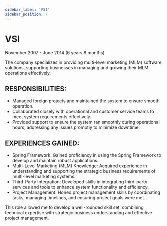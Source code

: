 ```yaml
---
sidebar_label: 'VSI'
sidebar_position: 7
---
```

# VSI

November 2007 - June 2014 (6 years 8 months)

The company specializes in providing multi-level marketing (MLM) software solutions, supporting businesses in managing and growing their MLM operations effectively.

## RESPONSIBILITIES:

* Managed foreign projects and maintained the system to ensure smooth operation.
* Collaborated closely with operational and customer service teams to meet system requirements effectively.
* Provided support to ensure the system ran smoothly during operational hours, addressing any issues promptly to minimize downtime.

## EXPERIENCES GAINED:

* Spring Framework: Gained proficiency in using the Spring Framework to develop and maintain robust applications.
* Multi-Level Marketing (MLM) Knowledge: Acquired experience in understanding and supporting the strategic business requirements of multi-level marketing systems.
* Third-Party Integration: Developed skills in integrating third-party services and tools to enhance system functionality and efficiency.
* Project Management: Honed project management skills by coordinating tasks, managing timelines, and ensuring project goals were met.

This role allowed me to develop a well-rounded skill set, combining technical expertise with strategic business understanding and effective project management.
